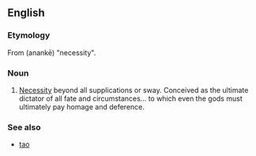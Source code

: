 {{see|Ananke}}
==English==

===Etymology===
From {{AGr.}} '''{{polytonic|[[ἀνάγκη]]}}''' (anankē) "necessity".

===Noun===
{{en-noun|-}}

# [[necessity|Necessity]] beyond all supplications or sway. Conceived as the ultimate dictator of all fate and circumstances… to which even the gods must ultimately pay homage and deference.

===See also===
* [[tao]]